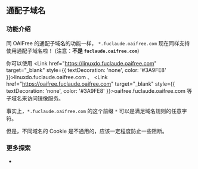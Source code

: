 
## 通配子域名


### 功能介绍

同 OAIFree 的通配子域名的功能一样， `*.fuclaude.oaifree.com` 现在同样支持使用通配子域名啦！ (注意：**不是 `fuclaude.oaifree.com`**)

你可以使用 <Link href="https://linuxdo.fuclaude.oaifree.com" target="\_blank" style={{ textDecoration: 'none', color: '#3A9FE8' }}>linuxdo.fuclaude.oaifree.com</Link> 、 <Link href="https://oaifree.fuclaude.oaifree.com" target="\_blank" style={{ textDecoration: 'none', color: '#3A9FE8' }}>oaifree.fuclaude.oaifree.com</Link> 等子域名来访问镜像服务。

事实上，`*.fuclaude.oaifree.com` 的这个前缀 `*` 可以是满足域名规则的任意字符。

但是，不同域名的 Cookie 是不通用的，应该一定程度防止一些阻断。

### 更多探索
- <LinuxdoTopicLink linuxdoTopicId="162875"/>